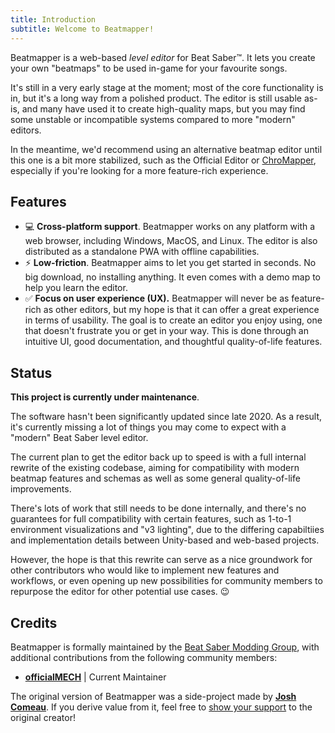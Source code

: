 ```yaml
---
title: Introduction
subtitle: Welcome to Beatmapper!
---
```


Beatmapper is a web-based *level editor* for Beat Saber™. It lets you create your own "beatmaps" to be used in-game for your favourite songs.

It's still in a very early stage at the moment; most of the core functionality is in, but it's a long way from a polished product.
The editor is still usable as-is, and many have used it to create high-quality maps, but you may find some unstable or incompatible systems compared to more "modern" editors.

In the meantime, we'd recommend using an alternative beatmap editor until this one is a bit more stabilized, such as the Official Editor or [ChroMapper](https://github.com/Caeden117/ChroMapper),
especially if you're looking for a more feature-rich experience.

## Features

- 💻 **Cross-platform support**. Beatmapper works on any platform with a web browser, including Windows, MacOS, and Linux. The editor is also distributed as a standalone PWA with offline capabilities.
- ⚡️ **Low-friction**. Beatmapper aims to let you get started in seconds. No big download, no installing anything. It even comes with a demo map to help you learn the editor.
- ✅ **Focus on user experience (UX).** Beatmapper will never be as feature-rich as other editors, but my hope is that it can offer a great experience in terms of usability.
  The goal is to create an editor you enjoy using, one that doesn't frustrate you or get in your way.
  This is done through an intuitive UI, good documentation, and thoughtful quality-of-life features.

## Status

**This project is currently under maintenance**.

The software hasn't been significantly updated since late 2020.
As a result, it's currently missing a lot of things you may come to expect with a "modern" Beat Saber level editor.

The current plan to get the editor back up to speed is with a full internal rewrite of the existing codebase,
aiming for compatibility with modern beatmap features and schemas as well as some general quality-of-life improvements.

There's lots of work that still needs to be done internally, and there's no guarantees for full compatibility with certain features, such as 1-to-1 environment visualizations and "v3 lighting",
due to the differing capabiltiies and implementation details between Unity-based and web-based projects.

However, the hope is that this rewrite can serve as a nice groundwork for other contributors who would like to implement new features and workflows,
or even opening up new possibilities for community members to repurpose the editor for other potential use cases. 😉

## Credits

Beatmapper is formally maintained by the [Beat Saber Modding Group](https://bsmg.wiki), with additional contributions from the following community members:

- **[officialMECH](https://github.com/officialMECH)** | Current Maintainer

The original version of Beatmapper was a side-project made by **[Josh Comeau](https://joshwcomeau.com)**.
If you derive value from it, feel free to [show your support](https://ko-fi.com/joshwcomeau) to the original creator!
